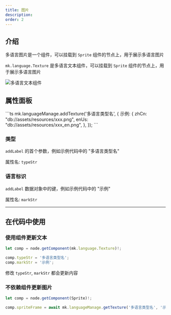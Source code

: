 ```yaml
---
title: 图片
description:
order: 2
---
```


## 介绍

多语言图片是一个组件，可以挂载到 `Sprite` 组件的节点上，用于展示多语言图片

`mk.language.Texture` 是多语言文本组件，可以挂载到 `Sprite` 组件的节点上，用于展示多语言图片

![多语言文本组件](/docs/6e7efa9f-f7bd-4bd3-b184-e863fe6d3e3f.png)

## 属性面板

<Note type="note" title="示例代码">
```ts
mk.languageManage.addTexture('多语言类型名', {
    示例: {
        zhCn: "db://assets/resources/xxx.png",
        enUs: "db://assets/resources/xxx_en.png",
    },
});
```
</Note>

### 类型

`addLabel` 的首个参数，例如示例代码中的 "多语言类型名"

属性名: `typeStr`

### 语言标识

`addLabel` 数据对象中的键，例如示例代码中的 "示例"

属性名: `markStr`

---

## 在代码中使用

### 使用组件更新文本

```ts
let comp = node.getComponent(mk.language.Texture)!;

comp.typeStr = '多语言类型名';
comp.markStr = '示例';
```

修改 `typeStr`, `markStr` 都会更新内容

### 不依赖组件更新图片

```ts
let comp = node.getComponent(Sprite)!;

comp.spriteFrame = await mk.languageManage.getTexture('多语言类型名', '示例', this);
```
